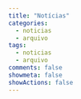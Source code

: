 ```yaml
---
title: "Notícias"
categories:
  - noticias
  - arquivo
tags:
  - noticias
  - arquivo
comments: false
showmeta: false
showActions: false
---
```


